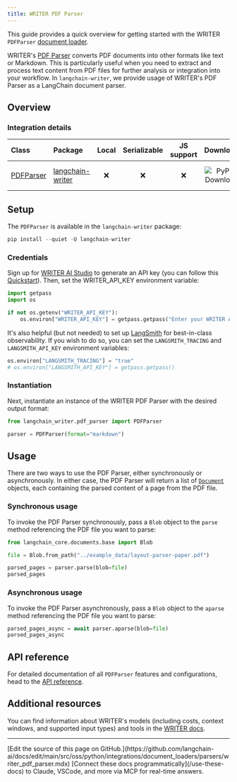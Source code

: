 ```yaml
---
title: WRITER PDF Parser
---
```


This guide provides a quick overview for getting started with the WRITER `PDFParser` [document loader](/oss/python/integrations/document_loaders/).

WRITER's [PDF Parser](https://dev.writer.com/api-guides/api-reference/tool-api/pdf-parser#parse-pdf) converts PDF documents into other formats like text or Markdown. This is particularly useful when you need to extract and process text content from PDF files for further analysis or integration into your workflow. In `langchain-writer`, we provide usage of WRITER's PDF Parser as a LangChain document parser.

## Overview

### Integration details

| Class                                                                                                                              | Package          | Local | Serializable | JS support |                                        Downloads                                         |                                        Version                                         |
|:-----------------------------------------------------------------------------------------------------------------------------------|:-----------------| :---: | :---: |:----------:|:------------------------------------------------------------------------------------------------:|:---------------------------------------------------------------------------------------------:|
| [PDFParser](https://github.com/writer/langchain-writer/blob/main/langchain_writer/pdf_parser.py#L55) | [langchain-writer](https://pypi.org/project/langchain-writer/) |      ❌       |                                       ❌                                       | ❌ | ![PyPI - Downloads](https://img.shields.io/pypi/dm/langchain-writer?style=flat-square&label=%20) | ![PyPI - Version](https://img.shields.io/pypi/v/langchain-writer?style=flat-square&label=%20) |

## Setup

The `PDFParser` is available in the `langchain-writer` package:

```python
pip install --quiet -U langchain-writer
```

### Credentials

Sign up for [WRITER AI Studio](https://app.writer.com/aistudio/signup?utm_campaign=devrel) to generate an API key (you can follow this [Quickstart](https://dev.writer.com/api-guides/quickstart)). Then, set the WRITER_API_KEY environment variable:

```python
import getpass
import os

if not os.getenv("WRITER_API_KEY"):
    os.environ["WRITER_API_KEY"] = getpass.getpass("Enter your WRITER API key: ")
```

It's also helpful (but not needed) to set up [LangSmith](https://smith.langchain.com/) for best-in-class observability. If you wish to do so, you can set the `LANGSMITH_TRACING` and `LANGSMITH_API_KEY` environment variables:

```python
os.environ["LANGSMITH_TRACING"] = "true"
# os.environ["LANGSMITH_API_KEY"] = getpass.getpass()
```

### Instantiation

Next, instantiate an instance of the WRITER PDF Parser with the desired output format:

```python
from langchain_writer.pdf_parser import PDFParser

parser = PDFParser(format="markdown")
```

## Usage

There are two ways to use the PDF Parser, either synchronously or asynchronously. In either case, the PDF Parser will return a list of [`Document`](https://reference.langchain.com/python/langchain_core/documents/#langchain_core.documents.base.Document) objects, each containing the parsed content of a page from the PDF file.

### Synchronous usage

To invoke the PDF Parser synchronously, pass a `Blob` object to the `parse` method referencing the PDF file you want to parse:

```python
from langchain_core.documents.base import Blob

file = Blob.from_path("../example_data/layout-parser-paper.pdf")

parsed_pages = parser.parse(blob=file)
parsed_pages
```

### Asynchronous usage

To invoke the PDF Parser asynchronously, pass a `Blob` object to the `aparse` method referencing the PDF file you want to parse:

```python
parsed_pages_async = await parser.aparse(blob=file)
parsed_pages_async
```

## API reference

For detailed documentation of all `PDFParser` features and configurations, head to the [API reference](https://python.langchain.com/api_reference/writer/pdf_parser/langchain_writer.pdf_parser.PDFParser.html#langchain_writer.pdf_parser.PDFParser).

## Additional resources

You can find information about WRITER's models (including costs, context windows, and supported input types) and tools in the [WRITER docs](https://dev.writer.com/home).

---

<Callout icon="pen-to-square" iconType="regular">
    [Edit the source of this page on GitHub.](https://github.com/langchain-ai/docs/edit/main/src/oss/python/integrations/document_loaders/parsers/writer_pdf_parser.mdx)
</Callout>
<Tip icon="terminal" iconType="regular">
    [Connect these docs programmatically](/use-these-docs) to Claude, VSCode, and more via MCP for    real-time answers.
</Tip>
